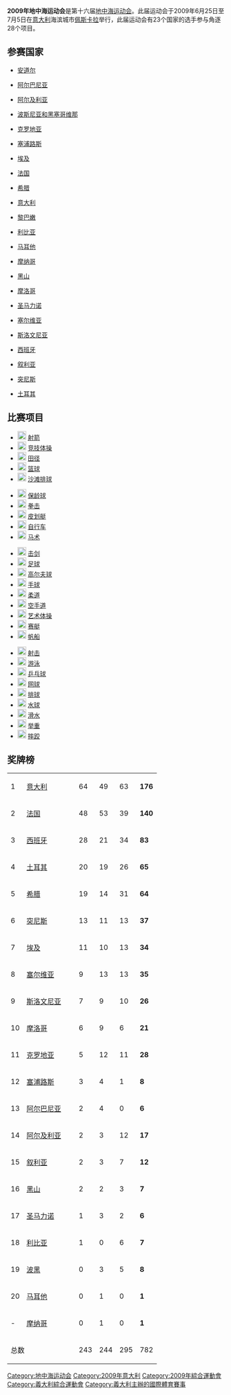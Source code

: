 {{Infobox_Asiangame
| Name                   = 第十六届地中海运动会
| Logo                   = <!-- 檔案不存在 Pescara2009JPG.jpg ，可從英文維基百科取得 -->|150px
| Size                   = 150 
| Optional caption       = 2009年地中海运动会标志
| Host city              = {{ITA}}[[佩斯卡拉|佩斯卡拉]]
| Nations participating  = 23
| Athletes participating =
| Events                 = 28个大项
| Opening ceremony       = 2009年6月25日
| Closing ceremony       = 2009年7月5日
| Officially opened by   =
| Athlete's Oath         =
| Judge's Oath           =
| Torch Lighter          =
| Stadium                = [[亚得里亚体育场|亚得里亚体育场]]
|}}

'''2009年地中海运动会'''是第十六届[[地中海运动会|地中海运动会]]。此届运动会于2009年6月25日至7月5日在[[意大利|意大利]]海滨城市[[佩斯卡拉|佩斯卡拉]]举行，此届运动会有23个国家的选手参与角逐28个项目。

== 参赛国家 ==
{{col-begin|width=50%}}
{{col-3}}
* {{flagicon|AND}} [[安道尔|安道尔]]
* {{flagicon|ALB}} [[阿尔巴尼亚|阿尔巴尼亚]]
* {{flagicon|ALG}} [[阿尔及利亚|阿尔及利亚]]
* {{flagicon|BIH}} [[波斯尼亚和黑塞哥维那|波斯尼亚和黑塞哥维那]]
* {{flagicon|CRO}} [[克罗地亚|克罗地亚]]
* {{flagicon|CYP}} [[塞浦路斯|塞浦路斯]]
* {{flagicon|EGY}} [[埃及|埃及]]
* {{flagicon|FRA}} [[法国|法国]]
{{col-3}}
* {{flagicon|GRE}} [[希腊|希腊]]
* {{flagicon|ITA}} [[意大利|意大利]]
* {{flagicon|LIB}} [[黎巴嫩|黎巴嫩]]
* {{flagicon|LBA}} [[利比亚|利比亚]]
* {{flagicon|MLT}} [[马耳他|马耳他]]
* {{flagicon|MON}} [[摩纳哥|摩纳哥]]
* {{flagicon|MNE}} [[黑山|黑山]]
* {{flagicon|MAR}} [[摩洛哥|摩洛哥]]
{{col-3}}
* {{flagicon|SMR}} [[圣马力诺|圣马力诺]]
* {{flagicon|SRB}} [[塞尔维亚|塞尔维亚]]
* {{flagicon|SLO}} [[斯洛文尼亚|斯洛文尼亚]]
* {{flagicon|ESP}} [[西班牙|西班牙]]
* {{flagicon|SYR}} [[叙利亚|叙利亚]]
* {{flagicon|TUN}} [[突尼斯|突尼斯]]
* {{flagicon|TUR}} [[土耳其|土耳其]]
{{col-end}}
== 比赛项目 ==
{{col-begin|width=50%}}
{{col-3}}
* [[File:Archery_pictogram.svg|20px]] [[射箭|射箭]] 
* [[File:Gymnastics_(artistic)_pictogram.svg|20px]] [[竞技体操|竞技体操]] 
* [[File:Athletics_pictogram.svg|20px]] [[田径|田径]] 
* [[File:Basketball_pictogram.svg|20px]] [[篮球|篮球]] 
* [[File:Volleyball_(beach)_pictogram.svg|20px]] [[沙滩排球|沙滩排球]]

* [[File:Boules_sports_pictogram.svg|20px]] [[保龄球|保龄球]] 
* [[File:Boxing_pictogram.svg|20px]] [[拳击|拳击]] 
* [[File:Canoeing_(flatwater)_pictogram.svg|20px]] [[皮划艇|皮划艇]] 
* [[File:Cycling_(road)_pictogram.svg|20px]] [[自行车|自行车]]
* [[File:Equestrian_Vaulting_pictogram.svg|20px]] [[马术|马术]]
{{col-3}}
* [[File:Fencing_pictogram.svg|20px]] [[击剑|击剑]] 
* [[File:Football_pictogram.svg|20px]] [[足球|足球]] 
* [[File:Golf_pictogram.svg|20px]] [[高尔夫球|高尔夫球]] 
* [[File:Handball_pictogram.svg|20px]] [[手球|手球]] 
* [[File:Judo_pictogram.svg|20px]] [[柔道|柔道]] 
* [[File:Karate_pictogram.svg|20px]] [[空手道|空手道]] 
* [[File:Gymnastics_(rhythmic)_pictogram.svg|20px]] [[艺术体操|艺术体操]] 
* [[File:Rowing_pictogram.svg|20px]] [[赛艇|赛艇]] 
* [[File:Sailing_pictogram.svg|20px]] [[帆船|帆船]] 
{{col-3}}
* [[File:Shooting_pictogram.svg|20px]] [[射击运动|射击]]
* [[File:Swimming_pictogram.svg|20px]] [[游泳|游泳]] 
* [[File:Table_tennis_pictogram.svg|20px]] [[乒乓球|乒乓球]] 
* [[File:Tennis_pictogram.svg|20px]] [[网球|网球]] 
* [[File:Volleyball_(indoor)_pictogram.svg|20px]] [[排球|排球]] 
* [[File:Water_polo_pictogram.svg|20px]] [[水球|水球]] 
* [[File:Water_skiing_pictogram.svg|20px]] [[滑水|滑水]] 
* [[File:Weightlifting_pictogram.svg|20px]] [[举重|举重]] 
* [[File:Wrestling_pictogram.svg|20px]] [[摔跤|摔跤]] 
{{col-end}}

== 奖牌榜 ==
<!--PLEASE UPDATE THE MEDAL TABLE AT THE END OF EACH DAY-->
{| {{RankedMedalTable|class=wikitable sortable}}
|-style="background:#ccccff"
| 1 ||align=left| {{flagicon|ITA}} [[意大利|意大利]] || 64 || 49 || 63 || '''176'''
|-
| 2 ||width=35% align=left| {{flagicon|FRA}} [[法国|法国]] || 48 || 53 || 39 || '''140'''
|-
| 3 ||align=left| {{flagicon|ESP}} [[西班牙|西班牙]] || 28 || 21 || 34 ||'''83'''
|-
| 4 ||align=left| {{flagicon|TUR}} [[土耳其|土耳其]] || 20 || 19 || 26 || '''65'''
|-
| 5 ||align=left| {{flagicon|GRE}} [[希腊|希腊]] || 19 || 14 || 31 || '''64'''
|-
| 6 ||align=left| {{flagicon|TUN}} [[突尼斯|突尼斯]] || 13 || 11 || 13 || '''37'''
|-
| 7 ||align=left| {{flagicon|EGY}} [[埃及|埃及]] || 11 || 10 || 13 || '''34'''
|-
| 8 ||align=left| {{flagicon|SRB}} [[塞尔维亚|塞尔维亚]] || 9 || 13 || 13 || '''35'''
|-
| 9 ||align=left| {{flagicon|SLO}} [[斯洛文尼亚|斯洛文尼亚]] || 7 || 9 || 10 || '''26'''
|-
| 10 ||align=left| {{flagicon|MAR}} [[摩洛哥|摩洛哥]] || 6 || 9 || 6 || '''21'''
|-
| 11 ||align=left| {{flagicon|CRO}} [[克罗地亚|克罗地亚]] || 5 || 12 || 11 || '''28'''
|-
| 12 ||align=left| {{flagicon|CYP}} [[塞浦路斯|塞浦路斯]] || 3 || 4 || 1 || '''8'''
|-
| 13 ||align=left| {{flagicon|ALB}} [[阿尔巴尼亚|阿尔巴尼亚]] || 2 || 4 || 0 || '''6'''
|-
| 14 ||align=left| {{flagicon|ALG}} [[阿尔及利亚|阿尔及利亚]] || 2 || 3 || 12 || '''17'''
|-
| 15 ||align=left| {{flagicon|SYR}} [[叙利亚|叙利亚]] || 2 || 3 || 7 || '''12'''
|-
| 16 ||align=left| {{flagicon|MNE}} [[黑山|黑山]] || 2 || 2 || 3 || '''7'''
|-
| 17 ||align=left| {{flagicon|SMR}} [[圣马力诺|圣马力诺]] || 1 || 3 || 2 || '''6'''
|-
| 18 ||align=left| {{flagicon|LBA}} [[利比亚|利比亚]] || 1 || 0 || 6 || '''7'''
|-
| 19 ||align=left| {{flagicon|BIH}} [[波黑|波黑]] || 0 || 3 || 5 || '''8'''
|-
| 20 ||align=left| {{flagicon|MLT}} [[马耳他|马耳他]] || 0 || 1 || 0 || '''1'''
|-
| - ||align=left| {{flagicon|MON}} [[摩纳哥|摩纳哥]] || 0 || 1 || 0 || '''1'''
|- class="sortbottom"
!colspan=2| 总数 || 243 || 244 || 295 || 782
|}

{{地中海运动会}}

[[Category:地中海运动会|Category:地中海运动会]]
[[Category:2009年意大利|Category:2009年意大利]]
[[Category:2009年綜合運動會|Category:2009年綜合運動會]]
[[Category:義大利綜合運動會|Category:義大利綜合運動會]]
[[Category:義大利主辦的國際體育賽事|Category:義大利主辦的國際體育賽事]]
